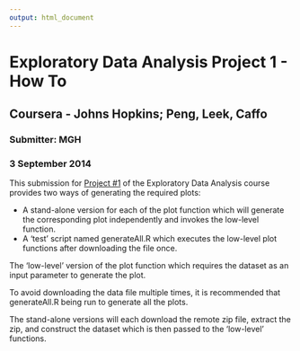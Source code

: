```yaml
---
output: html_document
---
```


# Exploratory Data Analysis Project 1 - How To
## Coursera - Johns Hopkins; Peng, Leek, Caffo
### Submitter: MGH
### 3 September 2014

This submission for [Project #1](https://class.coursera.org/exdata-006/human_grading/view/courses/972591/assessments/3/submissions) of the Exploratory Data Analysis course provides two ways of generating the required plots:

- A stand-alone version for each of the plot function which will generate the corresponding plot independently and invokes the low-level function.
- A 'test' script named generateAll.R which executes the low-level plot functions after downloading the file once.

The 'low-level' version of the plot function which requires the dataset as an input parameter to generate the plot.

To avoid downloading the data file multiple times, it is recommended that generateAll.R being run to generate all the plots. 

The stand-alone versions will each download the remote zip file, extract the zip, and construct the dataset which is then passed to the 
'low-level' functions. 


